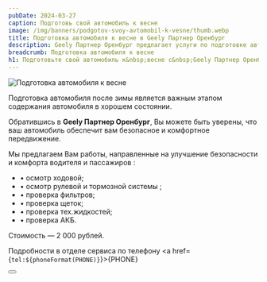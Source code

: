 ```yaml
---
pubDate: 2024-03-27
caption: Подготовь свой автомобиль к весне
image: /img/banners/podgotov-svoy-avtomobil-k-vesne/thumb.webp
title: Подготовка автомобиля к весне в Geely Партнер Оренбург
description: Geely Партнер Оренбург предлагает услуги по подготовке автомобиля к весне. В рамках данной услуги проводится осмотр ходовой, рулевой и тормозной системы, проверка фильтров, щеток, тех.жидкостей и АКБ. Подробности можно узнать по телефону +7(3532) 40-53-53.
breadcrumb: Подготовка автомобиля к весне
h1: Подготовьте свой автомобиль к&nbsp;весне с&nbsp;Geely Партнер Оренбург
---
```


<picture>
	<source media="(min-width: 1200px)" srcset="/img/banners/podgotov-svoy-avtomobil-k-vesne/1920x1080.webp" />
	<source media="(min-width: 942px)" srcset="/img/banners/podgotov-svoy-avtomobil-k-vesne/1280x625.webp" />
	<source media="(min-width: 576px)" srcset="/img/banners/podgotov-svoy-avtomobil-k-vesne/768x575.webp" />
	<source media="(min-width: 320px)" srcset="/img/banners/podgotov-svoy-avtomobil-k-vesne/640x640.webp" />
	<img src="/img/banners/podgotov-svoy-avtomobil-k-vesne/1280x625.webp" class="mb-10" alt="Подготовка автомобиля к весне" />
</picture>

Подготовка автомобиля после зимы является важным этапом содержания автомобиля в хорошем состоянии.

Обратившись в **Geely Партнер Оренбург**, Вы можете быть уверены, что ваш автомобиль обеспечит вам безопасное и комфортное передвижение.

Мы предлагаем Вам работы, направленные на улучшение безопасности и комфорта водителя и пассажиров :

+ • осмотр ходовой;
+ • осмотр рулевой и тормозной системы ;
+ • проверка фильтров;
+ • проверка щеток;
+ • проверка тех.жидкостей;
+ • проверка АКБ.

Стоимость&nbsp;&mdash; 2&nbsp;000&nbsp;рублей.

Подробности в отделе сервиса по телефону <a href={`tel:${phoneFormat(PHONE)}`}>{PHONE}</a>

<div class="flex justify-center mt-10 mb-5">
	<Button 
		classes="popup-link block !px-4 xl:!px-8 !py-2 xl:!py-3 !text-white !no-underline" 
		url="#common-modal" 
		title="Подробнее"
		dataTitle="Подготовка автомобиля к&nbsp;весне с&nbsp;Geely Партнер Оренбург"
		dataFormName="Подробнее. Подготовка автомобиля к весне"
	/>
</div>